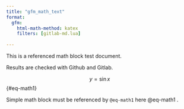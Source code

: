 ```yaml
---
title: "gfm_math_text"
format: 
  gfm:
    html-math-method: katex
    filters: [gitlab-md.lua]
    
---
```


This is a referenced math block test document.

Results are checked with Github and Gitlab.

$$
y = \sin x
$$ {#eq-math1}

Simple math block must be referenced by `@eq-math1` here @eq-math1 .


